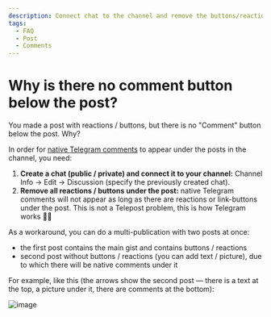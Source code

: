 ```yaml
---
description: Connect chat to the channel and remove the buttons/reactions
tags:
  - FAQ
  - Post
  - Comments
---
```


# Why is there no comment button below the post?

You made a post with reactions / buttons, but there is no "Comment" button below the post. Why?

In order for [native Telegram comments](https://telegram.org/blog/filters-anonymous-admins-comments/ru#kommentarii-v-kanalah) to appear under the posts in the channel, you need:

1. **Create a chat (public / private) and connect it to your channel:** Channel Info → Edit → Discussion (specify the previously created chat).
2. **Remove all reactions / buttons under the post:** native Telegram comments will not appear as long as there are reactions or link-buttons under the post. This is not a Telepost problem, this is how Telegram works 🤷‍♂️

As a workaround, you can do a multi-publication with two posts at once:

* the first post contains the main gist and contains buttons / reactions
* second post without buttons / reactions (you can add text / picture), due to which there will be native comments under it

For example, like this (the arrows show the second post — there is a text at the top, a picture under it, there are comments at the bottom):

![image](/images/107823247-87714e00-6d90-11eb-8adf-11e6d62a0ea4.png)
